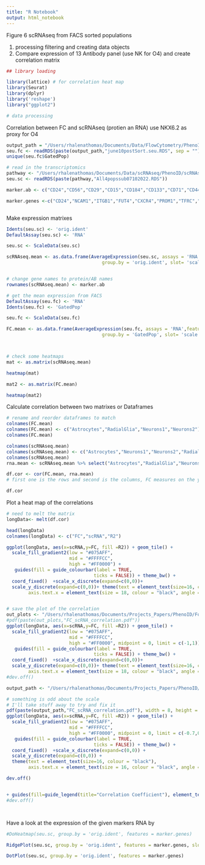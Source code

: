 ```yaml
---
title: "R Notebook"
output: html_notebook
---
```


Figure 6 scRNAseq from FACS sorted populations

1. processing filtering and creating data objects
2. Compare expression of 13 Antibody panel (use NK for O4) and create correlation matrix

```r
## library loading

library(lattice) # for correlation heat map
library(Seurat)
library(dplyr)
library('reshape')
library("ggplot2")

# data processing 

```


Correlation between FC and scRNAseq (protien an RNA) use NKX6.2 as proxy for O4

```r

output_path = "/Users/rhalenathomas/Documents/Data/FlowCytometry/PhenoID/Analysis/PaperFigures/PostSortGatingPops/"
seu.fc <- readRDS(paste(output_path,"june10postSort.seu.RDS", sep = ""))
unique(seu.fc$GatedPop)

# read in the transcriptomics
pathway <- "/Users/rhalenathomas/Documents/Data/scRNAseq/PhenoID/scRNAseqSorted/objs/"
seu.sc <- readRDS(paste(pathway,"All4popssub07102022.RDS"))

marker.ab <- c("CD24","CD56","CD29","CD15","CD184","CD133","CD71","CD44","GLAST","AQP4","HepaCAM", "CD140a","O4")

marker.genes <-c("CD24","NCAM1","ITGB1","FUT4","CXCR4","PROM1","TFRC","CD44","SLC1A3","AQP4","HEPACAM", "PDGFRA","NKX6-2")



```


Make expression matrixes

```r

Idents(seu.sc) <- 'orig.ident'
DefaultAssay(seu.sc) <- 'RNA'

seu.sc <- ScaleData(seu.sc)

scRNAseq.mean <- as.data.frame(AverageExpression(seu.sc, assays = 'RNA',features = marker.genes,
                                   group.by = 'orig.ident', slot= 'scale.data'))


# change gene names to protein/AB names
rownames(scRNAseq.mean) <- marker.ab

# get the mean expression from FACS 
DefaultAssay(seu.fc) <- 'RNA'
Idents(seu.fc) <- 'GatedPop'

seu.fc <- ScaleData(seu.fc)

FC.mean <- as.data.frame(AverageExpression(seu.fc, assays = 'RNA',features = marker.ab,
                                   group.by = 'GatedPop', slot= 'scale.data'))




```


```r

# check some heatmaps
mat <- as.matrix(scRNAseq.mean)

heatmap(mat)

mat2 <- as.matrix(FC.mean)

heatmap(mat2)


```


Calculate correlation between two matrixes or Dataframes


```r

# rename and reorder dataframes to match
colnames(FC.mean)
colnames(FC.mean) <- c("Astrocytes","RadialGlia","Neurons1","Neurons2")
colnames(FC.mean)

colnames(scRNAseq.mean)
colnames(scRNAseq.mean) <- c("Astrocytes","Neurons1","Neurons2","RadialGlia")
colnames(scRNAseq.mean)
rna.mean <- scRNAseq.mean %>% select("Astrocytes","RadialGlia","Neurons1","Neurons2")

df.cor <- cor(FC.mean, rna.mean)
# first one is the rows and second is the columns, FC measures on the y axis

df.cor

```


Plot a heat map of the correlations

```r

# need to melt the matrix
longData<- melt(df.cor)

head(longData)
colnames(longData) <- c("FC","scRNA","R2")

ggplot(longData, aes(x=scRNA,y=FC, fill =R2)) + geom_tile() +
  scale_fill_gradient2(low = "#075AFF",
                       mid = "#FFFFCC",
                       high = "#FF0000") +
   guides(fill = guide_colourbar(label = TRUE,
                                ticks = FALSE)) + theme_bw() +
  coord_fixed()  +scale_x_discrete(expand=c(0,0))+
  scale_y_discrete(expand=c(0,0))+ theme(text = element_text(size=16, colour = "black"),
        axis.text.x = element_text(size = 18, colour = "black", angle = 90), axis.text.y = element_text(size= 18, colour = "black"))  + xlab('scRNAseq') + ylab('Flow Cytometry') + guides(fill=guide_legend(title="Correlation Coefficient"), element_text(size = 16, colour = "black"))


# save the plot of the correlation
out_plots <- "/Users/rhalenathomas/Documents/Projects_Papers/PhenoID/ForFigures/"
#pdf(paste(out_plots,"FC_scRNA_correlation.pdf"))
ggplot(longData, aes(x=scRNA,y=FC, fill =R2)) + geom_tile() +
  scale_fill_gradient2(low = "#075AFF",
                       mid = "#FFFFCC",
                       high = "#FF0000", midpoint = 0, limit = c(-1,1)) +
   guides(fill = guide_colourbar(label = TRUE,
                                ticks = FALSE)) + theme_bw() +
  coord_fixed()  +scale_x_discrete(expand=c(0,0))+
  scale_y_discrete(expand=c(0,0))+ theme(text = element_text(size=16, colour = "black"),
        axis.text.x = element_text(size = 18, colour = "black", angle = 90), axis.text.y = element_text(size= 18, colour = "black"))  + xlab('scRNAseq') + ylab('Flow Cytometry') + guides(fill=guide_legend(title="Correlation Coefficient"), element_text(size = 16, colour = "black"))  
#dev.off()

output_path <- "/Users/rhalenathomas/Documents/Projects_Papers/PhenoID/ForFigures/scRNA/"

# something is odd about the scale 
# I'll take stuff away to try and fix it
pdf(paste(output_path,"FC_scRNA_correlation.pdf"), width = 8, height = 5)
ggplot(longData, aes(x=scRNA,y=FC, fill =R2)) + geom_tile() +
  scale_fill_gradient2(low = "#075AFF",
                       mid = "#FFFFCC",
                       high = "#FF0000", midpoint = 0, limit = c(-0.7,0.7)) +
   guides(fill = guide_colourbar(label = TRUE,
                                ticks = FALSE)) + theme_bw() +
  coord_fixed()  +scale_x_discrete(expand=c(0,0)) +
  scale_y_discrete(expand=c(0,0)) + 
  theme(text = element_text(size=16, colour = "black"),
        axis.text.x = element_text(size = 16, colour = "black", angle = 90), axis.text.y = element_text(size= 16, colour = "black"))  + xlab('scRNAseq') + ylab('Flow Cytometry') 

dev.off()


+ guides(fill=guide_legend(title="Correlation Coefficient"), element_text(size = 16, colour = "black"))  
#dev.off()




```


Have a look at the expression of the given markers RNA by 


```r

#DoHeatmap(seu.sc, group.by = 'orig.ident', features = marker.genes)

RidgePlot(seu.sc, group.by = 'orig.ident', features = marker.genes, slot = 'scale.data', log = TRUE)

DotPlot(seu.sc, group.by = 'orig.ident', features = marker.genes)


```







